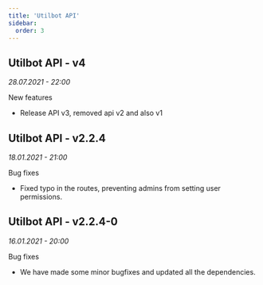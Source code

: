 ```yaml
---
title: 'Utilbot API'
sidebar:
  order: 3
---
```


## Utilbot API - v4
<span class="cl-timestamp">

*28.07.2021 - 22:00*

</span>
<span class="cl-added">New features</span>

- Release API v3, removed api v2 and also v1

## Utilbot API - v2.2.4
<span className="cl-timestamp">

*18.01.2021 - 21:00*

</span>
<span className="cl-progress">Bug fixes</span>

- Fixed typo in the routes, preventing admins from setting user permissions.

## Utilbot API - v2.2.4-0
<span className="cl-timestamp">

*16.01.2021 - 20:00*

</span>
<span className="cl-progress">Bug fixes</span>

- We have made some minor bugfixes and updated all the dependencies.
